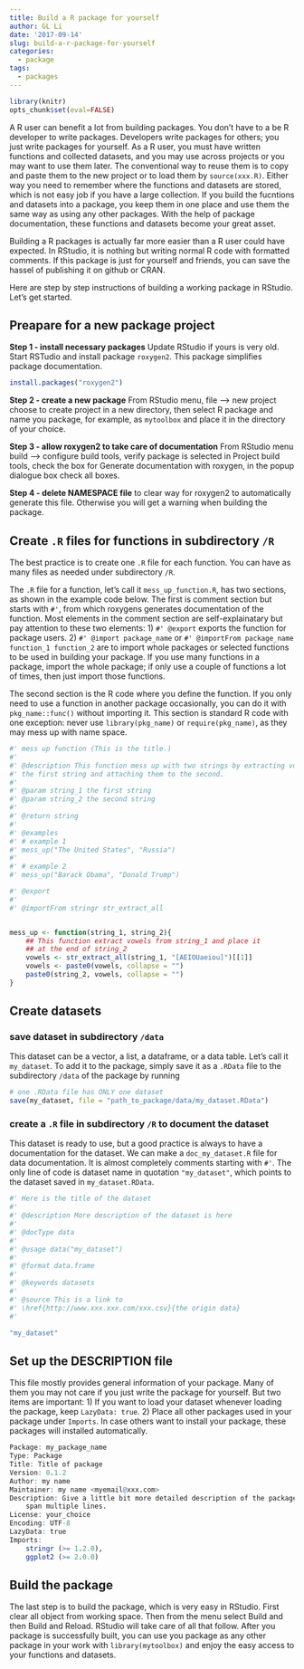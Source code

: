 ```yaml
---
title: Build a R package for yourself
author: GL Li
date: '2017-09-14'
slug: build-a-r-package-for-yourself
categories:
  - package
tags:
  - packages
---
```

```r
library(knitr)
opts_chunk$set(eval=FALSE)
```


A R user can benefit a lot from building packages. You don't have to a be R developer to write packages. Developers write packages for others; you just write packages for yourself. As a R user, you must have written functions and collected datasets, and you may use across projects or you may want to use them later. The conventional way to reuse them is to copy and paste them to the new project or to  load them by `source(xxx.R)`. Either way you need to remember where the functions and datasets are stored, which is not easy job if you have a large collection. If you build the fucntions and datasets into a package, you keep them in one place and use them the same way as using any other packages. With the help of package documentation, these functions and datasets become your great asset.

Building a R packages is actually far more easier than a R user could have expected. In RStudio, it is nothing but writing normal R code with formatted comments. If this package is just for yourself and friends, you can save the hassel of publishing it on github or CRAN.

Here are step by step instructions of building a working package in RStudio. Let's get started.

## Preapare for a new package project

**Step 1 - install necessary packages** Update RStudio if yours is very old. Start RSTudio and install package `roxygen2`. This package simplifies package documentation.
```r
install.packages("roxygen2")
```

**Step 2 - create a new package** From RStudio menu, file --> new project choose to create project in a new directory, then select R package and name you package, for example, as `mytoolbox` and place it in the directory of your choice. 

**Step 3 - allow roxygen2 to take care of documentation** From RStudio menu build --> configure build tools, verify package is selected in Project build tools, check the box for Generate documentation with roxygen, in the popup dialogue box check all boxes. 

**Step 4 - delete NAMESPACE file** to clear way for roxygen2 to automatically generate this file. Otherwise you will get a warning when building the package.


## Create `.R` files for functions in subdirectory `/R`

The best practice is to create one `.R` file for each function. You can have as many files as needed under subdirectory `/R`. 

The `.R` file for a function, let's call it `mess_up_function.R`, has two sections, as shown in the example code below. The first is comment section but starts with `#'`, from which roxygens generates documentation of the function. Most elements in the comment section are self-explainatary but pay attention to these two elements: 1) `#' @export` exports the function for package users. 2) `#' @import package_name` or `#' @importFrom package_name function_1 function_2` are to import whole packages or selected functions to be used in building your package. If you use many functions in a package, import the whole package; if only use a couple of functions a lot of times, then just import those functions.  

The second section is the R code where you define the function. If you only need to use a function in another package occasionally, you can do it with `pkg_name::func()` without importing it. This section is standard R code with one exception: never use `library(pkg_name)` or `require(pkg_name)`,  as they may mess up with name space.

```r
#' mess up function (This is the title.)
#' 
#' @description This function mess up with two strings by extracting vowels from
#' the first string and attaching them to the second.
#'
#' @param string_1 the first string
#' @param string_2 the second string
#' 
#' @return string 
#'
#' @examples
#' # example 1
#' mess_up("The United States", "Russia")
#' 
#' # example 2
#' mess_up("Barack Obama", "Donald Trump")

#' @export
#' 
#' @importFrom stringr str_extract_all


mess_up <- function(string_1, string_2){
    ## This function extract vowels from string_1 and place it 
    ## at the end of string_2
    vowels <- str_extract_all(string_1, "[AEIOUaeiou]")[[1]]
    vowels <- paste0(vowels, collapse = "")
    paste0(string_2, vowels, collapse = "")
}
```


## Create datasets
### save dataset in subdirectory `/data`
This dataset can be a vector, a list, a dataframe, or a data table. Let's call it `my_dataset`. To add it to the package, simply save it as a `.RData` file to the subdirectory `/data` of the package by running 
```r
# one .RData file has ONLY one dataset
save(my_dataset, file = "path_to_package/data/my_dataset.RData")
```

### create a `.R` file in subdirectory `/R` to document the dataset
This dataset is ready to use, but a good practice is always to have a documentation for the dataset. We can make a `doc_my_dataset.R` file for data documentation. It is almost completely comments starting with `#'`. The only line of code is dataset name in quotation `"my_dataset"`, which points to the dataset saved in `my_dataset.RData`.
```r
#' Here is the title of the dataset
#'
#' @description More description of the dataset is here
#'
#' @docType data
#'
#' @usage data("my_dataset")
#'
#' @format data.frame
#'
#' @keywords datasets
#'
#' @source This is a link to 
#' \href{http://www.xxx.xxx.com/xxx.csv}{the origin data}
#'

"my_dataset"
```



## Set up the DESCRIPTION file
This file mostly provides general information of your package. Many of them you may not care if you just write the package for yourself. But two items are important: 1)  If you want to load your dataset whenever loading the package, keep `LazyData: true`. 2) Place all other packages used in your package under `Imports`. In case others want to install your package, these packages will installed automatically.

```r
Package: my_package_name
Type: Package
Title: Title of package 
Version: 0.1.2
Author: my name
Maintainer: my name <myemail@xxx.com>
Description: Give a little bit more detailed description of the package which can 
    span multiple lines. 
License: your_choice
Encoding: UTF-8
LazyData: true
Imports:
    stringr (>= 1.2.0), 
    ggplot2 (>= 2.0.0)
```

## Build the package
The last step is to build the package, which is very easy in RStudio. First clear all object from working space. Then from the menu select Build and then Build and Reload. RStudio will take care of all that follow. After you package is successfully built, you can use you package as any other package in your work with `library(mytoolbox)` and enjoy the easy access to your functions and datasets.

